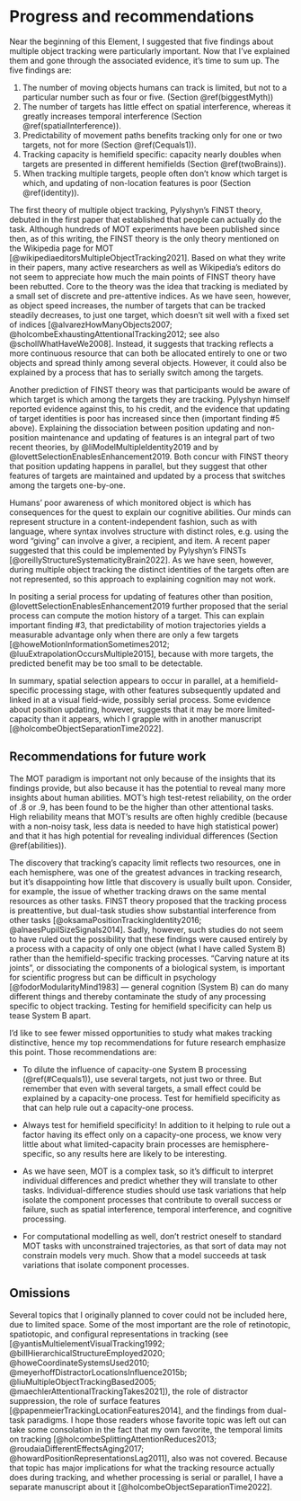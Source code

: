 # Progress and recommendations {#recommendations}

Near the beginning of this Element, I suggested that five findings about multiple object tracking were particularly important. Now that I've explained them and gone through the associated evidence, it's time to sum up. The five findings are:

1. The number of moving objects humans can track is limited, but not to a particular number such as four or five. (Section \@ref(biggestMyth))
1. The number of targets has little effect on spatial interference, whereas it greatly increases temporal interference (Section \@ref(spatialInterference)).
1. Predictability of movement paths benefits tracking only for one or two targets, not for more (Section \@ref(Cequals1)).
1. Tracking capacity is hemifield specific: capacity nearly doubles when targets are presented in different hemifields (Section \@ref(twoBrains)).
1. When tracking multiple targets, people often don't know which target is which, and updating of non-location features is poor (Section \@ref(identity)).

The first theory of multiple object tracking, Pylyshyn's FINST theory, debuted in the first paper that established that people can actually do the task. Although hundreds of MOT experiments have been published since then, as of this writing, the FINST theory is the only theory mentioned on the Wikipedia page for MOT [@wikipediaeditorsMultipleObjectTracking2021]. Based on what they write in their papers, many active researchers as well as Wikipedia's editors do not seem to appreciate how much the main points of FINST theory have been rebutted. Core to the theory was the idea that tracking is mediated by a small set of discrete and pre-attentive indices. As we have seen, however, as object speed increases, the number of targets that can be tracked steadily decreases, to just one target, which doesn't sit well with a fixed set of indices [@alvarezHowManyObjects2007; @holcombeExhaustingAttentionalTracking2012; see also @schollWhatHaveWe2008]. Instead, it suggests that tracking reflects a more continuous resource that can both be allocated entirely to one or two objects and spread thinly among several objects. However, it could also be explained by a process that has to serially switch among the targets.

Another prediction of FINST theory was that participants would be aware of which target is which among the targets they are tracking. Pylyshyn himself reported evidence against this, to his credit, and the evidence that updating of target identities is poor has increased since then (important finding #5 above). Explaining the dissociation between position updating and non-position maintenance and updating of features is an integral part of two recent theories, by @liModelMultipleIdentity2019 and by @lovettSelectionEnablesEnhancement2019. Both concur with FINST theory that position updating happens in parallel, but they suggest that other features of targets are maintained and updated by a process that switches among the targets one-by-one.

Humans' poor awareness of which monitored object is which has consequences for the quest to explain our cognitive abilities. Our minds can represent structure in a content-independent fashion, such as with language, where syntax involves structure with distinct roles, e.g. using the word "giving" can involve a giver, a recipient, and item. A recent paper suggested that this could be implemented by Pylyshyn's FINSTs [@oreillyStructureSystematicityBrain2022]. As we have seen, however, during multiple object tracking the distinct identities of the targets often are not represented, so this approach to explaining cognition may not work.

In positing a serial process for updating of features other than position, @lovettSelectionEnablesEnhancement2019 further proposed that the serial process can compute the motion history of a target. This can explain important finding #3, that predictability of motion trajectories yields a measurable advantage only when there are only a few targets [@howeMotionInformationSometimes2012; @luuExtrapolationOccursMultiple2015], because with more targets, the predicted benefit may be too small to be detectable.

In summary, spatial selection appears to occur in parallel, at a hemifield-specific processing stage, with other features subsequently updated and linked in at a visual field-wide, possibly serial process. Some evidence about position updating, however, suggests that it may be more limited-capacity than it appears, which I grapple with in another manuscript [@holcombeObjectSeparationTime2022].

## Recommendations for future work

The MOT paradigm is important not only because of the insights that its findings provide, but also because it has the potential to reveal many more insights about human abilities. MOT's high test-retest reliability, on the order of .8 or .9, has been found to be the higher than other attentional tasks. High reliability means that MOT's results are often highly credible (because with a non-noisy task, less data is needed to have high statistical power) and that it has high potential for revealing individual differences (Section \@ref(abilities)).

The discovery that tracking's capacity limit reflects two resources, one in each hemisphere, was one of the greatest advances in tracking research, but it's disappointing how little that discovery is usually built upon. Consider, for example, the issue of whether tracking draws on the same mental resources as other tasks. FINST theory proposed that the tracking process is preattentive, but dual-task studies show substantial interference from other tasks [@oksamaPositionTrackingIdentity2016; @alnaesPupilSizeSignals2014]. Sadly, however, such studies do not seem to have ruled out the possibility that these findings were caused entirely by a process with a capacity of only one object (what I have called System B) rather than the hemifield-specific tracking processes. “Carving nature at its joints”, or dissociating the components of a biological system, is important for scientific progress but can be difficult in psychology [@fodorModularityMind1983] — general cognition (System B) can do many different things and thereby contaminate the study of any processing specific to object tracking. Testing for hemifield specificity can help us tease System B apart<!--FUTURE-->. 

I'd like to see fewer missed opportunities to study what makes tracking distinctive, hence my top recommendations for future research emphasize this point. Those recommendations are:

* To dilute the influence of capacity-one System B processing (\@ref(#Cequals1)), use several targets, not just two or three. But remember that even with several targets, a small effect could be explained by a capacity-one process. Test for hemifield specificity as that can help rule out a capacity-one process.

* Always test for hemifield specificity! In addition to it helping to rule out a factor having its effect only on a capacity-one process, we know very little about what limited-capacity brain processes are hemisphere-specific, so any results here are likely to be interesting.

* As we have seen, MOT is a complex task, so it's difficult to interpret individual differences and predict whether they will translate to other tasks. Individual-difference studies should use task variations that help isolate the component processes that contribute to overall success or failure, such as spatial interference, temporal interference, and cognitive processing.

* For computational modelling as well, don't restrict oneself to standard MOT tasks with unconstrained trajectories, as that sort of data may not constrain models very much. Show that a model succeeds at task variations that isolate component processes. <!--Another strategy is to model datasets at an individual trial level; previous efforts seem to have modelled data from only one or a few different MOT experiments.-->

## Omissions

Several topics that I originally planned to cover could not be included here, due to limited space. Some of the most important are the role of retinotopic, spatiotopic, and configural representations in tracking (see [@yantisMultielementVisualTracking1992; @billHierarchicalStructureEmployed2020; @howeCoordinateSystemsUsed2010; @meyerhoffDistractorLocationsInfluence2015b; @liuMultipleObjectTrackingBased2005; @maechlerAttentionalTrackingTakes2021]), the role of distractor suppression, the role of surface features [@papenmeierTrackingLocationFeatures2014], and the findings from dual-task paradigms. <!--The use of velocity signals -->I hope those readers whose favorite topic was left out can take some consolation in the fact that my own favorite, the temporal limits on tracking [@holcombeSplittingAttentionReduces2013; @roudaiaDifferentEffectsAging2017; @howardPositionRepresentationsLag2011], also was not covered. Because that topic has major implications for what the tracking resource actually does during tracking, and whether processing is serial or parallel, I have a separate manuscript about it [@holcombeObjectSeparationTime2022]. <!--early work had concluded that MOT could not reflect serial position sampling [@pylyshynTrackingMultipleIndependent1988; @yantisMultielementVisualTracking1992], this recently has been questioned, and now is a favored account of tracking in some circumstances, as reviewed in Chapter \@ref(serialOrParallel).-->

<!--
## Dual-task OUT OF SCOPE

Another experiment indicates that trying to remember object identities can actually interfere with the ability to track [@fougnieDistinctCapacityLimits2006]. This is consistent with the possibility that position tracking and object feature updating rely on distinct mental capacities. MOT interfered with VWM a lot although not as much as VWM interfered with VWM

" though both search and MOT can be highly attentionally demanding, they may do so via demands on partially independent attentional subsystems. In particular, visual search may interfere dramatically with scene encoding because both processes rely heavily on the same underlying ventral identification-based form of attention. In contrast, MOT fails to interfere with scene encoding more than central executive tasks because MOT relies primarily on a different underlying type of visual attention, one that is dorsal and individuation based. This distinction may also help to explain why MOT and search interfere with each other so little (Alvarez et al. 2005): They may both be highly attention-demanding, yet they may draw on fundamentally different forms of attention. Similarly, this may help to explain why observers are relatively poor at encoding surface features of objects in MOT—including those of tracked targets (see, e.g., Bahrami 2003; Ko and Seiffert 2006; Scholl, Pylyshyn, and Franconeri 1999). "

Dual-task 

Alvarez, G.A., et al., Are mutielement visual tracking and visual search mutually exclusive? Journal of Experimental Psychology: Human Perception and Performance, 2005. 31(4): p. 643-667.

There seems to be an especially close link between MOT and subitizing
@trickAgeDifferencesEnumerating2003 observed that even very slow motion reduced
enumeration speed for stimuli containing 6–9 items, while
the enumeration of 1–4 items was not affected when items
were in motion. Similarly, @alstonSubitizationAttentionalEngagement2004
presented static and moving items, finding that faster and
more accurate enumeration occurred in the subitizing range
given the presence of moving items.

psilocybin seems to impair MOT but not visual working memory [@carterUsingPsilocybinInvestigate2005] 

Subitizing no bilateral advantage on accuracy, but that could be due to very high accuracy - when looking at response time, an advantage is found, although not clear it's as large as that for MOT @railoBilateralTwoitemAdvantage2014

"The results indicated that the number of items participants could subitize decreased by one for each item they tracked." @chesneyEvidenceSharedMechanism2011

 "concurrent performance of a MOT task and a VWM task still instilled substantial and load-dependent dual-task costs. " @fougnieDistinctCapacityLimits2006

@allenMultipletargetTrackingRole2006

object tracking in people with Williams Syndrome remains at the level of 4‐year‐olds, whereas the ability to remember multiple locations of static objects develops further. @ohearnDevelopmentalProfilesMultiple2010 

@howardVisualSpatialAttention2020 "for a purely spatial task, perceptual attention (TRACKING?) and working memory appear to recruit separate core capacity-limited processes."

@souzaContributionsVisualCentral2017 argued that VWM and MOT use different attentional resources." "Distracting visual attention, but not central attention, impaired MOT performance"
-->









